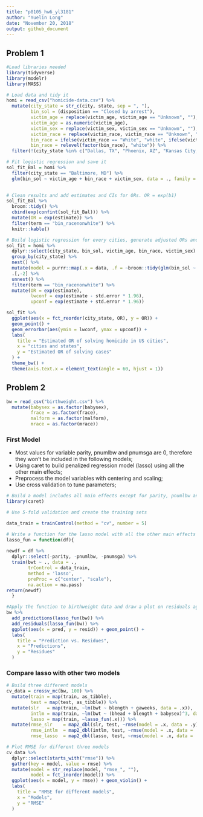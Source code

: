 ```yaml
---
title: "p8105_hw6_yl3181"
author: "Yuelin Long"
date: "November 20, 2018"
output: github_document
---
```



## Problem 1

```r
#Load libraries needed
library(tidyverse)
library(modelr)
library(MASS)
```



```r
# Load data and tidy it
homi = read_csv("homicide-data.csv") %>% 
  mutate(city_state = str_c(city, state, sep = ", "), 
         bin_sol = (disposition == "Closed by arrest"),
         victim_age = replace(victim_age, victim_age == "Unknown", ""),
         victim_age = as.numeric(victim_age),
         victim_sex = replace(victim_sex, victim_sex == "Unknown", ""),
         victim_race = replace(victim_race, victim_race == "Unknown", ""),
         bin_race = ifelse(victim_race == "White", "white", ifelse(victim_race == "", "","nonwhite")),
         bin_race = relevel(factor(bin_race), "white")) %>% 
  filter(!(city_state %in% c("Dallas, TX", "Phoenix, AZ", "Kansas City, MO", "Tulsa, AL"))) 

```

```r
# Fit logistic regression and save it
sol_fit_Bal = homi %>% 
  filter(city_state == "Baltimore, MD") %>% 
  glm(bin_sol ~ victim_age + bin_race + victim_sex, data = ., family = binomial())

  
# Clean results and add estimates and CIs for ORs. OR = exp(b1)
sol_fit_Bal %>% 
  broom::tidy() %>% 
  cbind(exp(confint(sol_fit_Bal))) %>% 
  mutate(OR = exp(estimate)) %>% 
  filter(term == "bin_racenonwhite") %>% 
  knitr::kable()
```

```r
# Build logistic regression for every cities, generate adjusted ORs and CIs.
sol_fit = homi %>%
  dplyr::select(city_state, bin_sol, victim_age, bin_race, victim_sex) %>% 
  group_by(city_state) %>% 
  nest() %>% 
  mutate(model = purrr::map(.x = data, .f = ~broom::tidy(glm(bin_sol ~ ., data = .x, family = binomial())))) %>% 
  .[,-2] %>% 
  unnest() %>% 
  filter(term == "bin_racenonwhite") %>% 
  mutate(OR = exp(estimate),
         lwconf = exp(estimate - std.error * 1.96),
         upconf = exp(estimate + std.error * 1.96))

sol_fit %>% 
  ggplot(aes(x = fct_reorder(city_state, OR), y = OR)) + 
  geom_point() + 
  geom_errorbar(aes(ymin = lwconf, ymax = upconf)) +
  labs(
    title = "Estimated OR of solving homicide in US cities",
    x = "cities and states",
    y = "Estimated OR of solving cases"
  ) + 
  theme_bw() +
  theme(axis.text.x = element_text(angle = 60, hjust = 1))
```


## Problem 2

```r
bw = read_csv("birthweight.csv") %>% 
  mutate(babysex = as.factor(babysex),
         frace = as.factor(frace),
         malform = as.factor(malform),
         mrace = as.factor(mrace))
```



### First Model

+ Most values for variable parity, pnumlbw and pnumsga are 0, therefore they won't be included in the following models;
+ Using caret to build penalized regression model (lasso) using all the other main effects;
+ Preprocess the model variables with centering and scaling;
+ Use cross validation to tune parameters;

```r
# Build a model includes all main effects except for parity, pnumlbw and pnumsga with caret
library(caret)

# Use 5-fold validation and create the training sets

data_train = trainControl(method = "cv", number = 5)

# Write a function for the lasso model with all the other main effects with preprocessing and cv
lasso_fun = function(df){
  
newdf = df %>% 
  dplyr::select(-parity, -pnumlbw, -pnumsga) %>% 
  train(bwt ~ ., data = .,
        trControl = data_train,
        method = 'lasso',
        preProc = c("center", "scale"),
        na.action = na.pass)
return(newdf)
  }

#Apply the function to birthweight data and draw a plot on residuals against fitted values  
bw %>% 
  add_predictions(lasso_fun(bw)) %>% 
  add_residuals(lasso_fun(bw)) %>% 
  ggplot(aes(x = pred, y = resid)) + geom_point() +
  labs(
    title = "Prediction vs. Residues",
    x = "Predictions",
    y = "Residues"
  )
```


### Compare lasso with other two models

```r
# Build three different models
cv_data = crossv_mc(bw, 100) %>% 
  mutate(train = map(train, as_tibble),
         test = map(test, as_tibble)) %>% 
  mutate(slr   = map(train, ~lm(bwt ~ blength + gaweeks, data = .x)),
         intlm = map(train, ~lm(bwt ~ (bhead + blength + babysex)^3, data = .x)),
         lasso = map(train, ~lasso_fun(.x))) %>% 
  mutate(rmse_slr    = map2_dbl(slr, test, ~rmse(model = .x, data = .y)),
         rmse_intlm  = map2_dbl(intlm, test, ~rmse(model = .x, data = .y)),
         rmse_lasso  = map2_dbl(lasso, test, ~rmse(model = .x, data = .y)))

# Plot RMSE for different three models 
cv_data %>% 
  dplyr::select(starts_with("rmse")) %>% 
  gather(key = model, value = rmse) %>% 
  mutate(model = str_replace(model, "rmse_", ""),
         model = fct_inorder(model)) %>% 
  ggplot(aes(x = model, y = rmse)) + geom_violin() +
  labs(
    title = "RMSE for different models",
    x = "Models",
    y = "RMSE"
  )
```

